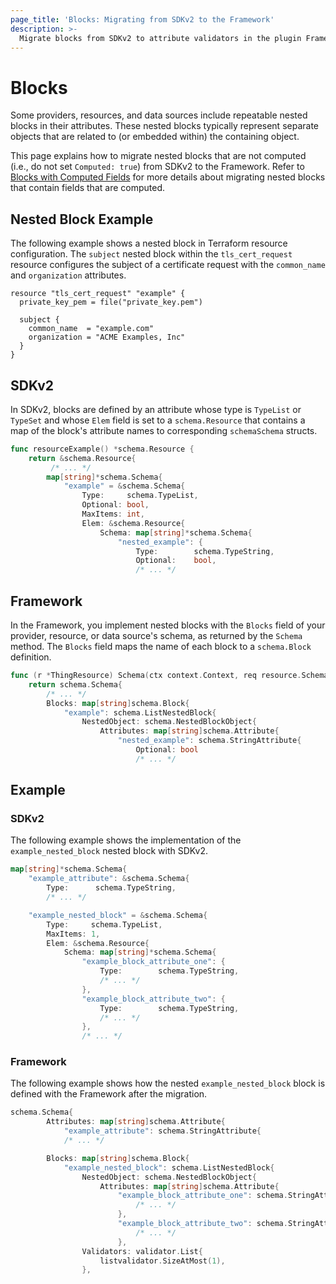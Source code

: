 ```yaml
---
page_title: 'Blocks: Migrating from SDKv2 to the Framework'
description: >-
  Migrate blocks from SDKv2 to attribute validators in the plugin Framework.
---
```


# Blocks

Some providers, resources, and data sources include repeatable nested blocks in their attributes. These nested blocks
typically represent separate objects that are related to (or embedded within) the containing object.

This page explains how to migrate nested blocks that are not computed (i.e., do not set
`Computed: true`) from SDKv2 to the Framework. Refer to
[Blocks with Computed Fields](/plugin/framework/migrating/attributes-blocks/blocks-computed) for more details
about migrating nested blocks that contain fields that are computed.

## Nested Block Example

The following example shows a nested block in Terraform resource configuration. The `subject` nested
block within the `tls_cert_request` resource configures the subject of a certificate request with the `common_name` and
`organization` attributes.

```hcl
resource "tls_cert_request" "example" {
  private_key_pem = file("private_key.pem")

  subject {
    common_name  = "example.com"
    organization = "ACME Examples, Inc"
  }
}
```


## SDKv2

In SDKv2, blocks are defined by an attribute whose type is `TypeList` or `TypeSet` and whose `Elem` field is set to a
`schema.Resource` that contains a map of the block's attribute names to corresponding `schemaSchema` structs.

```go
func resourceExample() *schema.Resource {
    return &schema.Resource{
         /* ... */
        map[string]*schema.Schema{
            "example" = &schema.Schema{
                Type:     schema.TypeList,
                Optional: bool,
                MaxItems: int,
                Elem: &schema.Resource{
                    Schema: map[string]*schema.Schema{
                        "nested_example": {
                            Type:        schema.TypeString,
                            Optional:    bool,
                            /* ... */
```

## Framework

In the Framework, you implement nested blocks with the `Blocks` field of your provider, resource, or data source's
schema, as returned by the `Schema` method. The `Blocks` field maps the name of each block to a
`schema.Block` definition.

```go
func (r *ThingResource) Schema(ctx context.Context, req resource.SchemaRequest, resp *resource.SchemaResponse) {
    return schema.Schema{
        /* ... */
        Blocks: map[string]schema.Block{
            "example": schema.ListNestedBlock{
                NestedObject: schema.NestedBlockObject{
                    Attributes: map[string]schema.Attribute{
                        "nested_example": schema.StringAttribute{
                            Optional: bool
                            /* ... */
```

##  Example

### SDKv2

The following example shows the implementation of the `example_nested_block` nested block with SDKv2.

```go
map[string]*schema.Schema{
    "example_attribute": &schema.Schema{
        Type:      schema.TypeString,
        /* ... */

    "example_nested_block" = &schema.Schema{
        Type:     schema.TypeList,
        MaxItems: 1,
        Elem: &schema.Resource{
            Schema: map[string]*schema.Schema{
                "example_block_attribute_one": {
                    Type:        schema.TypeString,
                    /* ... */
                },
                "example_block_attribute_two": {
                    Type:        schema.TypeString,
                    /* ... */
                },
                /* ... */
```

### Framework

The following example shows how the nested `example_nested_block` block
is defined with the Framework after the migration.

```go
schema.Schema{
        Attributes: map[string]schema.Attribute{
            "example_attribute": schema.StringAttribute{
            /* ... */

        Blocks: map[string]schema.Block{
            "example_nested_block": schema.ListNestedBlock{
                NestedObject: schema.NestedBlockObject{
                    Attributes: map[string]schema.Attribute{
                        "example_block_attribute_one": schema.StringAttribute{
                            /* ... */
                        },
                        "example_block_attribute_two": schema.StringAttribute{
                            /* ... */
                        },
                Validators: validator.List{
                    listvalidator.SizeAtMost(1),
                },
```
